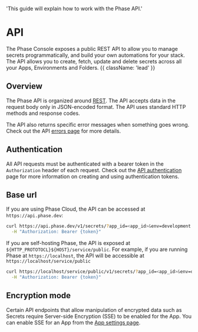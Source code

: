 
  'This guide will explain how to work with the Phase API.'

<HeroPattern />

# API

The Phase Console exposes a public REST API to allow you to manage secrets programmatically, 
and build your own automations for your stack. The API allows you to create, fetch, update and delete secrets across all your Apps, Environments and Folders. {{ className: 'lead' }}

## Overview

The Phase API is organized around [REST](https://en.wikipedia.org/wiki/Representational_State_Transfer). The API accepts data in the request body only in JSON-encoded format. The API uses standard HTTP methods and response codes.

The API also returns specific error messages when something goes wrong. Check out the API [errors page](/public-api/errors) for more details.

## Authentication

All API requests must be authenticated with a bearer token in the `Authorization` header of each request. Check out the [API authentication](/public-api/authentication) page for more information on creating and using authentication tokens.

## Base url

If you are using Phase Cloud, the API can be accessed at `https://api.phase.dev`:

```bash {{ title: 'Example request for Phase Cloud' }}
curl https://api.phase.dev/v1/secrets/?app_id=<app_id>&env=development \
  -H "Authorization: Bearer {token}"
```

If you are self-hosting Phase, the API is exposed at `${HTTP_PROTOTOCL}${HOST}/service/public`. For example, if you are running Phase at `https://localhost`, the API will be accessible at `https://localhost/service/public`

```bash {{ title: 'Example request for Phase Self-hosted' }}
curl https://localhost/service/public/v1/secrets/?app_id=<app_id>&env=development \
  -H "Authorization: Bearer {token}"
```
## Encryption mode

Certain API endpoints that allow manipulation of encrypted data such as Secrets require Server-side Encryption (SSE) to be enabled for the App. You can enable SSE for an App from the [App settings page](/console/apps#settings).